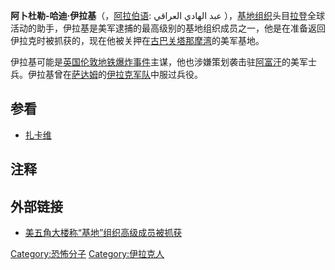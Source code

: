 {{Infobox Biography
| subject_name   =阿卜杜勒-哈迪·伊拉基
| image_name     =AbdulHadiRFJ.jpg
| image_size     =150x200px
| image_caption  =基地组织成员
| date_of_birth  =1961年
| place_of_birth =[[伊拉克|伊拉克]][[摩苏尔|摩苏尔]]
| date_of_death  =
| place_of_death =
| occupation     =
| spouse         =
| parents        =
| children       =
}}

'''阿卜杜勒-哈迪·伊拉基'''（{{bd|1961年}}，[[阿拉伯语|阿拉伯语]]: عبد الهادي العراقي ），[[基地组织|基地组织]]头目[[拉登|拉登]]全球活动的助手，伊拉基是美军逮捕的最高级别的基地组织成员之一，他是在准备返回伊拉克时被抓获的，现在他被关押在[[古巴|古巴]][[关塔那摩湾|关塔那摩湾]]的美军基地。

伊拉基可能是[[英国|英国]][[2005年7月伦敦爆炸事件|伦敦地铁爆炸事件]]主谋，他也涉嫌策划袭击驻[[阿富汗|阿富汗]]的美军士兵。伊拉基曾在[[萨达姆|萨达姆]]的[[伊拉克军队|伊拉克军队]]中服过兵役。

== 参看 ==
*[[扎卡维|扎卡维]]

==注释==
{{Reflist}}

== 外部链接 ==
* {{zh-cn}}[https://web.archive.org/web/20070502080000/http://news.xinhuanet.com/world/2007-04/28/content_6037665.htm 美五角大楼称“基地”组织高级成员被抓获]

[[Category:恐怖分子|Category:恐怖分子]]
[[Category:伊拉克人|Category:伊拉克人]]